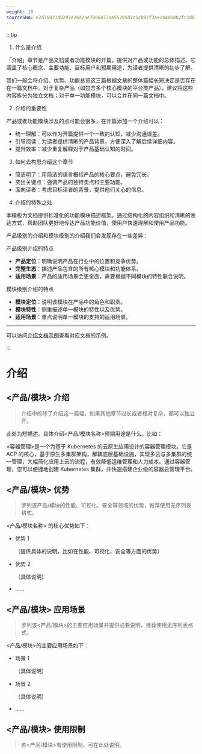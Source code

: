 ```yaml
---
weight: 10
sourceSHA: e2d75021d0297e26a2ae7906a770a55205d1c5cb87f3ae1a406d82fc1dd1d6ea
---
```


:::tip

1. 什么是介绍

「介绍」章节是产品文档或者功能模块的开篇，提供对产品或功能的总体描述。它涵盖了核心概念、主要功能、目标用户和预期用途，为读者提供清晰的初步了解。

我们一般会将介绍、优势、功能总览这三篇根据文章的整体篇幅长短决定是否存在在一篇文档中。对于复杂产品（如包含多个核心模块的平台类产品），建议将这些内容拆分为独立文档；对于单一功能模块，可以合并在同一篇文档中。

2. 介绍的重要性

产品或者功能模块涉及的点可能会很多，在开篇添加一个介绍可以：

- 统一理解：可以作为开篇提供一个一致的认知，减少沟通误差。
- 引导阅读：为读者提供清晰的产品背景，方便深入了解后续详细内容。
- 提升效率：减少重复解释对于产品基础认知的时间。

3. 如何去构思介绍这个章节

- 简洁明了：用简洁的语言概括产品的核心要点，避免冗长。
- 突出关键点：强调产品的独特卖点和主要功能。
- 面向读者：考虑目标读者的背景，提供他们关心的信息。

4. 介绍的特殊之处

本模板为文档提供标准化的功能模块描述框架。通过结构化的内容组织和清晰的表达方式，帮助团队更好地传达产品功能价值，使用户快速理解和使用产品功能。

产品级别的介绍和模块级别的介绍我们会发现存在一些差异：

产品级别介绍的特点

- **产品定位**：明确说明产品在行业中的位置和竞争优势。
- **完整生态**：描述产品包含的所有核心模块和功能体系。
- **适用场景**：产品的适用场景会更全面，需要根据不同模块的特性联合说明。

模块级别介绍的特点

- **模块定位**：说明该模块在产品中的角色和职责。
- **模块特性**：侧重描述单一模块的特性以及优势。
- **适用场景**：重点说明单一模块的支持的适用场景。

---

可以访问[介绍文档示例](https://product-doc-guide.alauda.cn/template/intro/example.html)查看对应文档的示例。

:::

# 介绍

## \<产品/模块\> 介绍

> 介绍中的除了介绍这一篇幅，如果其他章节过长或者相对复杂，都可以独立开。

此处为短描述。具体介绍\<产品/模块名称\>预期用途是什么。比如：

\<容器管理\>是一个为基于 Kubernetes 的云原生应用设计的容器管理模块。它是 ACP 的核心，基于原生多集群架构，解耦底层基础设施，实现多云与多集群的统一管理，大幅简化应用上云的流程，有效降低运维管理和人力成本。通过容器管理，您可以便捷地创建 Kubernetes 集群，并快速搭建企业级的容器云管理平台。

## \<产品/模块\> 优势

> 罗列该产品/模块的性能、可视化、安全等领域的优势，推荐使用无序列表格式。

\<产品/模块名称\> 的核心优势如下：

- 优势 1

  （提供具体的说明，比如在性能、可视化、安全等方面的优势）

- 优势 2

  （具体说明）

- ......

## \<产品/模块\> 应用场景

> 罗列该\<产品/模块\>的主要应用场景并提供必要说明，推荐使用无序列表格式。

\<产品/模块\>的主要应用场景如下：

- 场景 1

  （具体说明）

- 场景 2

  （具体说明）

- ......

## \<产品/模块\> 使用限制

> 若\<产品/模块\>有使用限制，可在此处说明。
